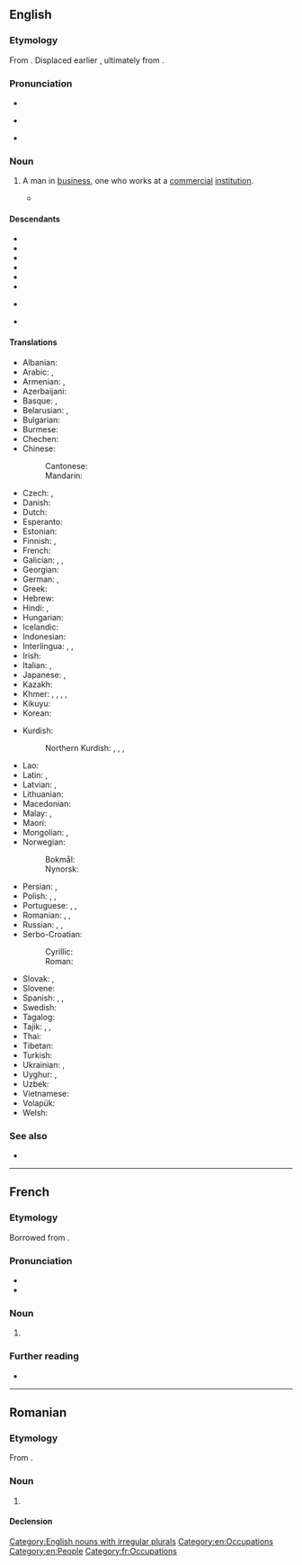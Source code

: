 ==English==
{{wikipedia}}

===Etymology===
From {{suffix|en|business|man}}. Displaced earlier {{m|en|merchant}}, ultimately from {{noncog|la|mercāns|t=merchant, buyer}}.

===Pronunciation===
* {{audio|en|en-us-businessman.ogg|Audio (US)}}
* {{a|UK}} {{IPA|en|/ˈbɪznəsmən/|/ˈbɪznɪsmən/}}
* {{a|US}} {{IPA|en|/ˈbɪznəsmæn/|/ˈbɪznəsmən/}}

===Noun===
{{en-noun|businessmen}}

# A man in [[business]], one who works at a [[commercial]] [[institution]].
#: {{syn|en|businessperson|q1=gender-neutral}}
#* {{quote-song|en|year=2005|artist={{w|Kanye West}} ft. {{w|Jay-Z}}|album=Late Registration|title=Diamonds From Sierra Leone (Remix)|passage=I'm not a '''businessman''', I'm a business, man}}

====Descendants====
* {{desc|fr|businessman|bor=1}}
* {{desc|ga|fear gnó|clq=1}}
* {{desc|mk|бизнисмен|bor=1}}
* {{desc|pl|biznesmen|bor=1}}
* {{desc|ro|businessman|bor=1}}
* {{desctree|ru|бизнесме́н|tr=biznɛsmén|bor=1}}
* {{desc|sh|-|bor=1}}
*: {{desc|sh|бѝзнисмен|sclb=1}}
*: {{desc|sh|bìznismen|sclb=1}}
* {{desc|sk|biznismen|bor=1}}

====Translations====
{{trans-top|a man in business, one who works at a commercial institution}}
* Albanian: {{t|sq|biznesmen|m}}
* Arabic: {{t+|ar|رَجُل أَعْمَال|m}}, {{t|ar|تَاجِر|m}}
* Armenian: {{t+|hy|գործարար}}, {{t+|hy|բիզնեսմեն}}
* Azerbaijani: {{t|az|biznesmen}}
* Basque: {{t+|eu|enpresaburu}}, {{t+|eu|enpresari}}
* Belarusian: {{t|be|бізнэсмэ́н|m}}, {{t|be|прадпрыма́льнік|m}}
* Bulgarian: {{t|bg|би́знесмен|m}}
* Burmese: {{t+|my|စီးပွားရေးသမား}}
* Chechen: {{t|ce|совдегар}}
* Chinese:
*: Cantonese: {{t|yue|商人|tr=soeng1 jan4}}
*: Mandarin: {{t+|cmn|商人|tr=shāngrén}}
* Czech: {{t+|cs|obchodník|m}}, {{t+|cs|podnikatel|m}}
* Danish: {{t|da|forretningsmand|c}}
* Dutch: {{t+|nl|zakenman|m}}
* Esperanto: {{t|eo|aferisto}}
* Estonian: {{t|et|ärimees}}
* Finnish: {{t+|fi|liikemies}}, {{t+|fi|bisnesmies}}
* French: {{t+|fr|homme d'affaires|m}}
* Galician: {{t|gl|empresario|m}}, {{t|gl|home de negocios|m}}, {{t|gl|negociante|m|f}}
* Georgian: {{t|ka|ბიზნესმენი}}
* German: {{t+|de|Geschäftsmann|m}}, {{t+|de|Unternehmer|m}}
* Greek: {{t+|el|επιχειρηματίας|m|f}}
* Hebrew: {{t|he|אִישׁ עַסָקִים|m|tr='ish asakím}}
* Hindi: {{t+|hi|व्यापारी|m}}, {{t+|hi|व्यवसायी|m}}
* Hungarian: {{t+|hu|üzletember}}
* Icelandic: {{t|is|kaupsýslumaður|m}}
* Indonesian: {{t+|id|pengusaha}}
* Interlingua: {{t|ia|homine de affaires}}, {{t|ia|homine de negotios}}, {{t|ia|negotiante}}
* Irish: {{t|ga|fear gnó|m}}
* Italian: {{t+|it|uomo d'affari|m}}, {{t+|it|affarista|m}}
* Japanese: {{t|ja|実業家|tr=じつぎょうか, jitsugyōka}}, {{t|ja|ビジネスマン|tr=bijinesuman}}
* Kazakh: {{t|kk|бизнесмен}}
* Khmer: {{t+|km|ឈ្មួញ}}, {{t|km|តាយប៉ាន}}, {{t+|km|ថៅកែ}}, {{t+|km|ពាណិជ}}, {{t+|km|វោហារុបជីវី}}
* Kikuyu: {{t|ki|muonjoria|c1}}
* Korean: {{t+|ko|실업가(實業家)}}
{{trans-mid}}
* Kurdish:
*: Northern Kurdish: {{t+|kmr|bazirgan}}, {{t+|kmr|ticar}}, {{t+|kmr|esnaf}}, {{t+|kmr|tacir}}
* Lao: {{t|lo|ນັກທຸລະກິດ}}
* Latin: {{t|la|negōtiātor|m}}, {{t|la|negotians|m|f}}
* Latvian: {{t|lv|biznesmenis|m}}, {{t|lv|uzņēmējs|m}}
* Lithuanian: {{t|lt|verslininkas|m}}
* Macedonian: {{t|mk|бизнисмен|m}}
* Malay: {{t|ms|peniaga}}, {{t|ms|ahli perniagaan}}
* Maori: {{t|mi|kaipakihi}}
* Mongolian: {{t+|mn|наймаач}}, {{t+|mn|бизнесмен}}
* Norwegian:
*: Bokmål: {{t|nb|forretningsmann|m}}
*: Nynorsk: {{t|nn|forretningsmann|m}}
* Persian: {{t+|fa|تاجر|tr=tâjer}}, {{t+|fa|بازرگان|tr=bâzargân}}
* Polish: {{t+|pl|biznesmen|m}}, {{t+|pl|przedsiębiorca|m}}, {{t|pl|człowiek interesów|m}}
* Portuguese: {{t+|pt|empresário|m}}, {{t|pt|homem de negócios|m}}, {{t+|pt|negociante|m|f}}
* Romanian: {{t|ro|om de afaceri|m}}, {{t+|ro|businessman|m}}, {{t+|ro|afacerist|m}}
* Russian: {{t+|ru|предпринима́тель|m}}, {{t+|ru|бизнесме́н|m|tr=biznɛsmén}}, {{t|ru|[[делово́й]] [[челове́к]]|m}}
* Serbo-Croatian:
*: Cyrillic: {{t|sh|бизнисмен|m}}
*: Roman: {{t+|sh|biznismen|m}}
* Slovak: {{t|sk|obchodník|m}}, {{t|sk|podnikateľ|m}}
* Slovene: {{t+|sl|poslovnež|m}}
* Spanish: {{t|es|hombre de negocios|m}}, {{t+|es|empresario|m}}, {{t+|es|negociante|m|f}}
* Swedish: {{t+|sv|affärsman|c}}
* Tagalog: {{t|tl|negosyante}}
* Tajik: {{t|tg|соҳибкор}}, {{t|tg|тоҷир}}, {{t|tg|бозаргон}}
* Thai: {{t|th|นักธุรกิจ}}
* Tibetan: {{t|bo|ཚོང་པ}}
* Turkish: {{t+|tr|iş adamı}}
* Ukrainian: {{t+|uk|бізнесме́н|m}}, {{t|uk|підприє́мець|m}}
* Uyghur: {{t|ug|ئوقەتچى}}, {{t|ug|تىجرەتچى}}
* Uzbek: {{t+|uz|biznesmen}}
* Vietnamese: {{t+|vi|thương gia}}
* Volapük: {{t+|vo|büsidan}}
* Welsh: {{t|cy|dyn busnes}}
{{trans-bottom}}

===See also===
* {{l|en|entrepreneur}}

[[Category:English nouns with irregular plurals]]
[[Category:en:Occupations]]
[[Category:en:People]]

----

==French==

===Etymology===
Borrowed from {{bor|fr|en|businessman}}.

===Pronunciation===
* {{fr-IPA|bisenessemane}}
* {{audio|fr|LL-Q150 (fra)-Lyokoï-businessman.wav|Audio}}

===Noun===
{{fr-noun|m|businessmen|businessmans|f=businesswoman}}

# {{l|en|businessman}}

===Further reading===
* {{R:TLFi}}

[[Category:fr:Occupations]]

----

==Romanian==

===Etymology===
From {{bor|ro|en|businessman}}.

===Noun===
{{ro-noun|m|businessmeni}}

# {{l|en|businessman}}

====Declension====
{{ro-noun-m|pl=businessmeni}}